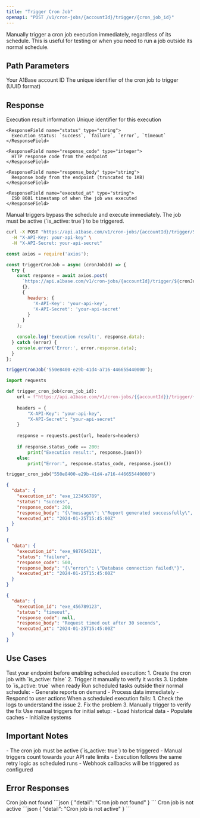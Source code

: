 ```yaml
---
title: "Trigger Cron Job"
openapi: "POST /v1/cron-jobs/{accountId}/trigger/{cron_job_id}"
---
```


Manually trigger a cron job execution immediately, regardless of its schedule. This is useful for testing or when you need to run a job outside its normal schedule.

## Path Parameters

<ParamField path="accountId" type="string" required>
  Your A1Base account ID
</ParamField>

<ParamField path="cron_job_id" type="string" required>
  The unique identifier of the cron job to trigger (UUID format)
</ParamField>

## Response

<ResponseField name="data" type="object">
  Execution result information
  
  <Expandable title="Execution Result">
    <ResponseField name="execution_id" type="string">
      Unique identifier for this execution
    </ResponseField>
    
    <ResponseField name="status" type="string">
      Execution status: `success`, `failure`, `error`, `timeout`
    </ResponseField>
    
    <ResponseField name="response_code" type="integer">
      HTTP response code from the endpoint
    </ResponseField>
    
    <ResponseField name="response_body" type="string">
      Response body from the endpoint (truncated to 1KB)
    </ResponseField>
    
    <ResponseField name="executed_at" type="string">
      ISO 8601 timestamp of when the job was executed
    </ResponseField>
  </Expandable>
</ResponseField>

<Note>
Manual triggers bypass the schedule and execute immediately. The job must be active (`is_active: true`) to be triggered.
</Note>

<RequestExample>

```bash cURL
curl -X POST "https://api.a1base.com/v1/cron-jobs/{accountId}/trigger/550e8400-e29b-41d4-a716-446655440000" \
  -H "X-API-Key: your-api-key" \
  -H "X-API-Secret: your-api-secret"
```

```javascript Node.js
const axios = require('axios');

const triggerCronJob = async (cronJobId) => {
  try {
    const response = await axios.post(
      `https://api.a1base.com/v1/cron-jobs/{accountId}/trigger/${cronJobId}`,
      {},
      {
        headers: {
          'X-API-Key': 'your-api-key',
          'X-API-Secret': 'your-api-secret'
        }
      }
    );
    
    console.log('Execution result:', response.data);
  } catch (error) {
    console.error('Error:', error.response.data);
  }
};

triggerCronJob('550e8400-e29b-41d4-a716-446655440000');
```

```python Python
import requests

def trigger_cron_job(cron_job_id):
    url = f"https://api.a1base.com/v1/cron-jobs/{{accountId}}/trigger/{cron_job_id}"
    
    headers = {
        "X-API-Key": "your-api-key",
        "X-API-Secret": "your-api-secret"
    }
    
    response = requests.post(url, headers=headers)
    
    if response.status_code == 200:
        print("Execution result:", response.json())
    else:
        print("Error:", response.status_code, response.json())

trigger_cron_job("550e8400-e29b-41d4-a716-446655440000")
```

</RequestExample>

<ResponseExample>

```json Success Response
{
  "data": {
    "execution_id": "exe_123456789",
    "status": "success",
    "response_code": 200,
    "response_body": "{\"message\": \"Report generated successfully\", \"report_id\": \"rpt_98765\"}",
    "executed_at": "2024-01-25T15:45:00Z"
  }
}
```

```json Failure Response
{
  "data": {
    "execution_id": "exe_987654321",
    "status": "failure",
    "response_code": 500,
    "response_body": "{\"error\": \"Database connection failed\"}",
    "executed_at": "2024-01-25T15:45:00Z"
  }
}
```

```json Timeout Response
{
  "data": {
    "execution_id": "exe_456789123",
    "status": "timeout",
    "response_code": null,
    "response_body": "Request timed out after 30 seconds",
    "executed_at": "2024-01-25T15:45:00Z"
  }
}
```

</ResponseExample>

## Use Cases

<AccordionGroup>
  <Accordion title="Testing New Endpoints">
    Test your endpoint before enabling scheduled execution:
    1. Create the cron job with `is_active: false`
    2. Trigger it manually to verify it works
    3. Update to `is_active: true` when ready
  </Accordion>
  
  <Accordion title="On-Demand Execution">
    Run scheduled tasks outside their normal schedule:
    - Generate reports on demand
    - Process data immediately
    - Respond to user actions
  </Accordion>
  
  <Accordion title="Debugging Failed Jobs">
    When a scheduled execution fails:
    1. Check the logs to understand the issue
    2. Fix the problem
    3. Manually trigger to verify the fix
  </Accordion>
  
  <Accordion title="Initial Data Load">
    Use manual triggers for initial setup:
    - Load historical data
    - Populate caches
    - Initialize systems
  </Accordion>
</AccordionGroup>

## Important Notes

<Warning>
- The cron job must be active (`is_active: true`) to be triggered
- Manual triggers count towards your API rate limits
- Execution follows the same retry logic as scheduled runs
- Webhook callbacks will be triggered as configured
</Warning>

## Error Responses

<ResponseField name="404 Not Found">
  Cron job not found
  ```json
  {
    "detail": "Cron job not found"
  }
  ```
</ResponseField>

<ResponseField name="400 Bad Request">
  Cron job is not active
  ```json
  {
    "detail": "Cron job is not active"
  }
  ```
</ResponseField> 